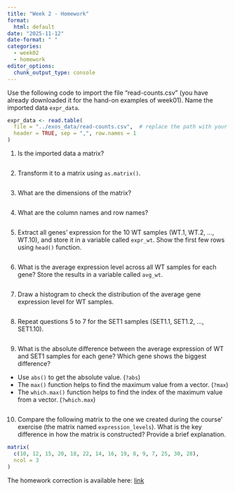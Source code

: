 ```yaml
---
title: "Week 2 - Homework"
format: 
  html: default
date: "2025-11-12"
date-format: " "
categories: 
  - week02
  - homework
editor_options: 
  chunk_output_type: console
---
```


Use the following code to import the file "read-counts.csv" 
(you have already downloaded it for the hand-on examples of week01).
Name the imported data `expr_data`.

```r
expr_data <- read.table(
  file = "../exos_data/read-counts.csv",  # replace the path with your own
  header = TRUE, sep = ",", row.names = 1
)
```

1. Is the imported data a matrix?

```r

```

2. Transform it to a matrix using `as.matrix()`.

```r

```

3. What are the dimensions of the matrix?

```r

```

4. What are the column names and row names?

```r

```


5. Extract all genes' expression for the 10 WT samples (WT.1, WT.2, ..., WT.10),
and store it in a variable called `expr_wt`.
Show the first few rows using `head()` function.

```r

```

6. What is the average expression level across all WT samples for each gene?
Store the results in a variable called `avg_wt`.

```r

```

7. Draw a histogram to check the distribution of the average gene expression level for WT samples.

```r

```

8. Repeat questions 5 to 7 for the SET1 samples (SET1.1, SET1.2, ..., SET1.10).

```r

```

9. What is the absolute difference between the average expression of WT and SET1 samples for each gene? 
Which gene shows the biggest difference?

::: {.callout-tip collapse="true" title="Hints"}
- Use `abs()` to get the absolute value. (`?abs`)
- The `max()` function helps to find the maximum value from a vector. (`?max`)
- The `which.max()` function helps to find the index of the maximum value from a vector. (`?which.max`)
:::

```r

```


10. Compare the following matrix to the one we created during the course' exercise (the matrix named `expression_levels`).
What is the key difference in how the matrix is constructed? 
Provide a brief explanation.

```r
matrix(
  c(10, 12, 15, 20, 18, 22, 14, 16, 19, 8, 9, 7, 25, 30, 28),
  ncol = 3
)
```


The homework correction is available here:
[link](https://raw.githubusercontent.com/InforBio/ioc-r-2026/refs/heads/main/ioc_r/week02/.r_w02_work_corr.R)

